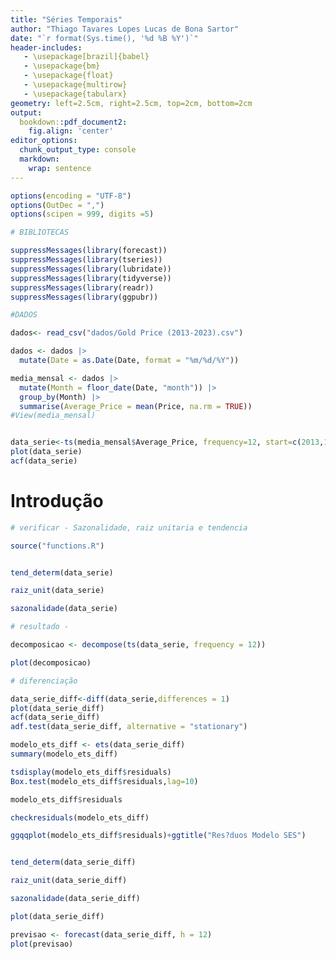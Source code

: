 ```yaml
---
title: "Séries Temporais"
author: "Thiago Tavares Lopes Lucas de Bona Sartor"
date: "`r format(Sys.time(), '%d %B %Y')`"
header-includes:
   - \usepackage[brazil]{babel}
   - \usepackage{bm}
   - \usepackage{float}
   - \usepackage{multirow}
   - \usepackage{tabularx}
geometry: left=2.5cm, right=2.5cm, top=2cm, bottom=2cm
output:
  bookdown::pdf_document2:
    fig.align: 'center'
editor_options:
  chunk_output_type: console
  markdown: 
    wrap: sentence
---
```

```r
options(encoding = "UTF-8")
options(OutDec = ",")
options(scipen = 999, digits =5)
``` 

```r
# BIBLIOTECAS

suppressMessages(library(forecast))
suppressMessages(library(tseries))
suppressMessages(library(lubridate))
suppressMessages(library(tidyverse))
suppressMessages(library(readr))
suppressMessages(library(ggpubr))


```



```r

#DADOS

dados<- read_csv("dados/Gold Price (2013-2023).csv")

dados <- dados |> 
  mutate(Date = as.Date(Date, format = "%m/%d/%Y"))

media_mensal <- dados |> 
  mutate(Month = floor_date(Date, "month")) |> 
  group_by(Month) |> 
  summarise(Average_Price = mean(Price, na.rm = TRUE))
#View(media_mensal)


data_serie<-ts(media_mensal$Average_Price, frequency=12, start=c(2013,1))
plot(data_serie)
acf(data_serie)

```


# Introdução 


```r

# verificar - Sazonalidade, raiz unitaria e tendencia

source("functions.R")


tend_determ(data_serie)

raiz_unit(data_serie)

sazonalidade(data_serie)

# resultado - 
```

```r

decomposicao <- decompose(ts(data_serie, frequency = 12))

plot(decomposicao)

```


```r
# diferenciação

data_serie_diff<-diff(data_serie,differences = 1)
plot(data_serie_diff)
acf(data_serie_diff)
adf.test(data_serie_diff, alternative = "stationary")

modelo_ets_diff <- ets(data_serie_diff)
summary(modelo_ets_diff)

tsdisplay(modelo_ets_diff$residuals)
Box.test(modelo_ets_diff$residuals,lag=10)

modelo_ets_diff$residuals

checkresiduals(modelo_ets_diff)

ggqqplot(modelo_ets_diff$residuals)+ggtitle("Res?duos Modelo SES")


tend_determ(data_serie_diff)

raiz_unit(data_serie_diff)

sazonalidade(data_serie_diff)

plot(data_serie_diff)

previsao <- forecast(data_serie_diff, h = 12)
plot(previsao)



```




